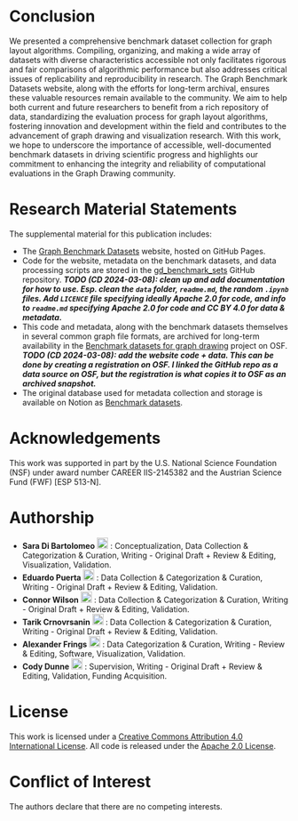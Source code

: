 # Conclusion {#sec-conclusion}

We presented a comprehensive benchmark dataset collection for graph layout algorithms. Compiling, organizing, and making a wide array of datasets with diverse characteristics accessible not only facilitates rigorous and fair comparisons of algorithmic performance but also addresses critical issues of replicability and reproducibility in research. The Graph Benchmark Datasets website, along with the efforts for long-term archival, ensures these valuable resources remain available to the community. We aim to help both current and future researchers to benefit from a rich repository of data, standardizing the evaluation process for graph layout algorithms, fostering innovation and development within the field and contributes to the advancement of graph drawing and visualization research. With this work, we hope to underscore the importance of accessible, well-documented benchmark datasets in driving scientific progress and highlights our commitment to enhancing the integrity and reliability of computational evaluations in the Graph Drawing community.

# Research Material Statements {#sec-research-statements}

The supplemental material for this publication includes:

* The [Graph Benchmark Datasets](https://visdunneright.github.io/gd_benchmark_sets/) website, hosted on GitHub Pages.
* Code for the website, metadata on the benchmark datasets, and data processing scripts are stored in the [gd_benchmark_sets](https://github.com/visdunneright/gd_benchmark_sets/) GitHub repository. **_TODO (CD 2024-03-08): clean up and add documentation for how to use. Esp. clean the `data` folder, `readme.md`, the random `.ipynb` files. Add `LICENCE` file specifying ideally Apache 2.0 for code, and info to `readme.md` specifying Apache 2.0 for code and CC BY 4.0 for data & metadata._**
* This code and metadata, along with the benchmark datasets themselves in several common graph file formats, are archived for long-term availability in the [Benchmark datasets for graph drawing](https://osf.io/j7ucv/) project on OSF. **_TODO  (CD 2024-03-08): add the website code + data. This can be done by creating a registration on OSF. I linked the GitHub repo as a data source on OSF, but the registration is what copies it to OSF as an archived snapshot._**
* The original database used for metadata collection and storage is available on Notion as [Benchmark datasets](https://picorana.notion.site/64e0439269f9497799025562a4087ce1?v=271e88e50ca24ee0bfd1c99ffa25daf5&pvs=74).

# Acknowledgements

This work was supported in part by the U.S. National Science Foundation (NSF) under award number CAREER IIS-2145382 and the Austrian Science Fund (FWF) [ESP 513-N].

# Authorship {#sec-authorship}

<!-- based on CRediT author statement https://www.elsevier.com/researcher/author/policies-and-guidelines/credit-author-statement -->

* **Sara Di Bartolomeo** <a href="https://orcid.org/0000-0001-9517-3526"><img src="images/ORCID_iD.svg.png" alt="orcid_16x16@2.gif" width="20"/></a> : Conceptualization, Data Collection & Categorization & Curation, Writing - Original Draft + Review & Editing, Visualization, Validation.
* **Eduardo Puerta** <a href="https://orcid.org/0000-0003-4664-4365"><img src="images/ORCID_iD.svg.png" alt="orcid_16x16@2.gif" width="20"/></a> : Data Collection & Categorization & Curation, Writing - Original Draft + Review & Editing, Validation.
* **Connor Wilson** <a href="https://orcid.org/0000-0002-6936-4078"><img src="images/ORCID_iD.svg.png" alt="orcid_16x16@2.gif" width="20"/></a> : Data Collection & Categorization & Curation, Writing - Original Draft + Review & Editing, Validation.
* **Tarik Crnovrsanin** <a href="https://orcid.org/0000-0002-4397-5532"><img src="images/ORCID_iD.svg.png" alt="orcid_16x16@2.gif" width="20"/></a> : Data Collection & Categorization & Curation, Writing - Original Draft + Review & Editing, Validation.
* **Alexander Frings** <a href="https://orcid.org/0009-0009-1718-2967"><img src="images/ORCID_iD.svg.png" alt="orcid_16x16@2.gif" width="20"/></a> : Data Categorization & Curation, Writing - Review & Editing, Software, Visualization, Validation.
* **Cody Dunne** <a href="https://orcid.org/0000-0002-1609-9776"><img src="images/ORCID_iD.svg.png" alt="orcid_16x16@2.gif" width="20"/></a> : Supervision, Writing - Original Draft + Review & Editing, Validation, Funding Acquisition.

# License 

This work is licensed under a [Creative Commons Attribution 4.0 International License](https://creativecommons.org/licenses/by/4.0/). All code is released under the [Apache 2.0 License](https://opensource.org/license/apache-2-0).

# Conflict of Interest

The authors declare that there are no competing interests.